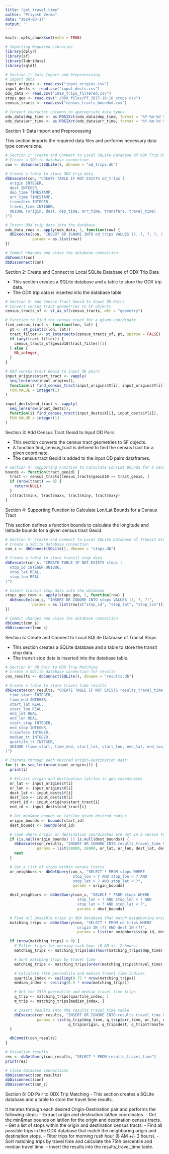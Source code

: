 ```yaml
---
title: "get_travel_time"
author: "Priyesh Verma"
date: "2024-03-17"
output: ''
---
```


```r
knitr::opts_chunk$set(echo = TRUE)
```

```r
# Importing Required Libraries
library(dplyr)
library(sf)
library(lubridate)
library(sqldf)
```


```r
# Section 1: Data Import and Preprocessing
# Import data
input_origins <- read.csv("input_origins.csv")
input_dests <- read.csv("input_dests.csv")
odx_data <- read.csv("1019_trips_filtered.csv")
stops_geo <- read.csv("./ODX_files/PT_2017-10-10_stops.csv")
census_tracts <- read.csv("census_tracts_bounded.csv")

# Convert character columns to appropriate data types
odx_data$dep_time <- as.POSIXct(odx_data$dep_time, format = "%Y-%m-%d %H:%M:%S")
odx_data$arr_time <- as.POSIXct(odx_data$arr_time, format = "%Y-%m-%d %H:%M:%S")
```

Section 1: Data Import and Preprocessing

This section imports the required data files and performs necessary data type conversions.

```r
# Section 2: Create and Connect to Local SQLite Database of ODX Trip Data
# Create a SQLite database connection
con <- dbConnect(SQLite(), dbname = "od_trips.db")

# Create a table to store ODX trip data
dbExecute(con, "CREATE TABLE IF NOT EXISTS od_trips (
  origin INTEGER,
  dest INTEGER,
  dep_time TIMESTAMP,
  arr_time TIMESTAMP,
  transfers INTEGER,
  travel_time INTEGER,
  UNIQUE (origin, dest, dep_time, arr_time, transfers, travel_time)
)")

# Insert ODX trip data into the database
odx_data_rows <- apply(odx_data, 1, function(row) {
  dbExecute(con, "INSERT OR IGNORE INTO od_trips VALUES (?, ?, ?, ?, ?, ?)",
            params = as.list(row))
})

# Commit changes and close the database connection
dbCommit(con)
dbDisconnect(con)
```

Section 2: Create and Connect to Local SQLite Database of ODX Trip Data

- This section creates a SQLite database and a table to store the ODX trip data.
- The ODX trip data is inserted into the database table.

```r
# Section 3: Add Census Tract Geoid to Input OD Pairs
# Convert census tract geometries to SF objects
census_tracts_sf <- st_as_sf(census_tracts, wkt = "geometry")

# Function to find the census tract for a given coordinate
find_census_tract <- function(lon, lat) {
  pt <- st_point(c(lon, lat))
  tract_filter <- st_intersects(census_tracts_sf, pt, sparse = FALSE)
  if (any(tract_filter)) {
    census_tracts_sf$geoid10[tract_filter][1]
  } else {
    NA_integer_
  }
}

# Add census tract Geoid to input OD pairs
input_origins$start_tract <- vapply(
  seq_len(nrow(input_origins)),
  function(i) find_census_tract(input_origins$X[i], input_origins$Y[i]),
  FUN.VALUE = integer(1)
)

input_dests$end_tract <- vapply(
  seq_len(nrow(input_dests)),
  function(i) find_census_tract(input_dests$X[i], input_dests$Y[i]),
  FUN.VALUE = integer(1)
)
```

Section 3: Add Census Tract Geoid to Input OD Pairs

- This section converts the census tract geometries to SF objects.
- A function find_census_tract is defined to find the census tract for a given coordinate.
- The census tract Geoid is added to the input OD pairs dataframes.

```r
# Section 4: Supporting Function to Calculate Lon/Lat Bounds for a Census Tract
bounds <- function(tract_geoid) {
  tract <- census_tracts[census_tracts$geoid10 == tract_geoid, ]
  if (nrow(tract) == 0) {
    return(NULL)
  }
  c(tract$minx, tract$maxx, tract$miny, tract$maxy)
}
```

Section 4: Supporting Function to Calculate Lon/Lat Bounds for a Census Tract

This section defines a function bounds to calculate the longitude and latitude bounds for a given census tract Geoid.

```r
# Section 5: Create and Connect to Local SQLite Database of Transit Stops
# Create a SQLite database connection
con_s <- dbConnect(SQLite(), dbname = "stops.db")

# Create a table to store transit stop data
dbExecute(con_s, "CREATE TABLE IF NOT EXISTS stops (
  stop_id INTEGER UNIQUE,
  stop_lat REAL,
  stop_lon REAL
)")

# Insert transit stop data into the database
stops_geo_rows <- apply(stops_geo, 1, function(row) {
  dbExecute(con_s, "INSERT OR IGNORE INTO stops VALUES (?, ?, ?)",
            params = as.list(row[c("stop_id", "stop_lat", "stop_lon")]))
})

# Commit changes and close the database connection
dbCommit(con_s)
dbDisconnect(con_s)
```

Section 5: Create and Connect to Local SQLite Database of Transit Stops

- This section creates a SQLite database and a table to store the transit stop data.
- The transit stop data is inserted into the database table.

```r
# Section 6: OD Pair to ODX Trip Matching
# Create a SQLite database connection for results
con_results <- dbConnect(SQLite(), dbname = "results.db")

# Create a table to store travel time results
dbExecute(con_results, "CREATE TABLE IF NOT EXISTS results_travel_time (
  time_start INTEGER,
  time_end INTEGER,
  start_lat REAL,
  start_lon REAL,
  end_lat REAL,
  end_lon REAL,
  start_stop INTEGER,
  end_stop INTEGER,
  transfers INTEGER,
  median_tt INTEGER,
  quartile_tt INTEGER,
  UNIQUE (time_start, time_end, start_lat, start_lon, end_lat, end_lon, start_stop, end_stop, transfers, median_tt, quartile_tt)
)")

# Iterate through each desired Origin-Destination pair
for (i in seq_len(nrow(input_origins))) {
  print(i)

  # Extract origin and destination lat/lon in geo coordinates
  or_lat <- input_origins$Y[i]
  or_lon <- input_origins$X[i]
  dest_lat <- input_dests$Y[i]
  dest_lon <- input_dests$X[i]
  start_id <- input_origins$start_tract[i]
  end_id <- input_dests$end_tract[i]

  # Get min&max bounds on lat/lon given desired radius
  origin_bounds <- bounds(start_id)
  dest_bounds <- bounds(end_id)

  # Case where origin or destination coordinates are not in a census tract
  if (is.null(origin_bounds) || is.null(dest_bounds)) {
    dbExecute(con_results, "INSERT OR IGNORE INTO results_travel_time VALUES (?, ?, ?, ?, ?, ?, ?, ?, ?, ?, ?)",
              params = list(28800, 28800, or_lat, or_lon, dest_lat, dest_lon, NA, NA, NA, NA, NA))
    next
  }

  # Get a list of stops within census tracts
  or_neighbors <- dbGetQuery(con_s, "SELECT * FROM stops WHERE
                              stop_lon > ? AND stop_lon < ? AND
                              stop_lat > ? AND stop_lat < ?",
                              params = origin_bounds)

  dest_neighbors <- dbGetQuery(con_s, "SELECT * FROM stops WHERE
                                stop_lon > ? AND stop_lon < ? AND
                                stop_lat > ? AND stop_lat < ?",
                                params = dest_bounds)

  # Find all possible trips in ODX database that match neighboring origin and destination id
  matching_trips <- dbGetQuery(con, "SELECT * FROM od_trips WHERE
                                origin IN (?) AND dest IN (?)",
                                params = list(or_neighbors$stop_id, dest_neighbors$stop_id))

  if (nrow(matching_trips) > 0) {
    # Filter trips for morning rush hour (8 AM +/- 2 hours)
    matching_trips <- matching_trips[abs(hour(matching_trips$dep_time) - 8) < 2, ]

    # Sort matching trips by travel time
    matching_trips <- matching_trips[order(matching_trips$travel_time), ]

    # Calculate 75th percentile and median travel time indices
    quartile_index <- ceiling(0.75 * nrow(matching_trips))
    median_index <- ceiling(0.5 * nrow(matching_trips))

    # Get the 75th percentile and median travel time trips
    q_trip <- matching_trips[quartile_index, ]
    m_trip <- matching_trips[median_index, ]

    # Insert results into the results_travel_time table
    dbExecute(con_results, "INSERT OR IGNORE INTO results_travel_time VALUES (?, ?, ?, ?, ?, ?, ?, ?, ?, ?, ?)",
              params = list(q_trip$dep_time, q_trip$arr_time, or_lat, or_lon, dest_lat, dest_lon,
                            q_trip$origin, q_trip$dest, q_trip$transfers, m_trip$travel_time, q_trip$travel_time))
  }

  dbCommit(con_results)
}

# Visualize results
res <- dbGetQuery(con_results, "SELECT * FROM results_travel_time")
print(res)

# Close database connections
dbDisconnect(con_results)
dbDisconnect(con)
dbDisconnect(con_s)
```

Section 6: OD Pair to ODX Trip Matching
- This section creates a SQLite database and a table to store the travel time results.

It iterates through each desired Origin-Destination pair and performs the following steps:
- Extract origin and destination lat/lon coordinates.
- Get the min&max bounds on lat/lon for the origin and destination census tracts.
- Get a list of stops within the origin and destination census tracts.
- Find all possible trips in the ODX database that match the neighboring origin and destination stops.
- Filter trips for morning rush hour (8 AM +/- 2 hours).
- Sort matching trips by travel time and calculate the 75th percentile and median travel time.
- Insert the results into the results_travel_time table.

